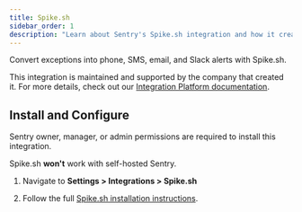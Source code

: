 ```yaml
---
title: Spike.sh
sidebar_order: 1
description: "Learn about Sentry's Spike.sh integration and how it creates incidents from Sentry Alerts."
---
```


Convert exceptions into phone, SMS, email, and Slack alerts with Spike.sh.

This integration is maintained and supported by the company that created it. For more details, check out our [Integration Platform documentation](/product/integrations/integration-platform/).

## Install and Configure

<Note>

Sentry owner, manager, or admin permissions are required to install this integration.

Spike.sh **won't** work with self-hosted Sentry.

</Note>

1. Navigate to **Settings > Integrations > Spike.sh**

2. Follow the full [Spike.sh installation instructions](https://docs.spike.sh/integrations-guideline/integrate-spike-with-sentry).
